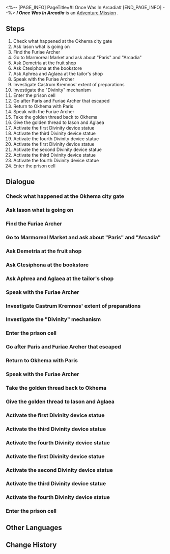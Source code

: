 <%-- [PAGE_INFO]
PageTitle=#I Once Was In Arcadia#
[END_PAGE_INFO] --%>
{{Stub|Dialogue.}}
{{Mission Infobox
|id            = 2040201
|title         = 
|image         = <!--Mission I Once Was In Arcadia.png-->
|type          = Adventure
|event_name    = 
|chapter       = 
|requirements  = [[Trailblaze Mission]] ''[[Hero, Bear Thy Coreflame]]'' completed
|summary       = The creation of fury with her arrows ensnared by golden threads. Only Thanatos knows whether she ultimately broke free from those bindings. She was deceived by a romantic lie, and the one who deceived her was also the deceived.
|characters    = Trailblazer
|startLocation = [[<!--starting world-->]] - [[<!--starting area-->]]
|world         = <!--starting world-->
|area          = <!--starting area-->
|prev          = 
|next          = 
|rewards       = Trailblaze EXP*450; Stellar Jade*50; Traveler's Guide*6; Refined Aether*6; Lost Crystal*6; Celestial Ambrosia*200; Credit*90,000
}}
'''''I Once Was In Arcadia''''' is an [[Adventure Mission]]<!--in [world]-->.

==Steps==
# Check what happened at the Okhema city gate
# Ask Iason what is going on
# Find the Furiae Archer
# Go to Marmoreal Market and ask about "Paris" and "Arcadia"
# Ask Demetria at the fruit shop
# Ask Ctesiphona at the bookstore
# Ask Aphrea and Aglaea at the tailor's shop
# Speak with the Furiae Archer
# Investigate Castrum Kremnos' extent of preparations
# Investigate the "Divinity" mechanism
# Enter the prison cell
# Go after Paris and Furiae Archer that escaped
# Return to Okhema with Paris
# Speak with the Furiae Archer
# Take the golden thread back to Okhema
# Give the golden thread to Iason and Aglaea
# Activate the first Divinity device statue
# Activate the third Divinity device statue
# Activate the fourth Divinity device statue
# Activate the first Divinity device statue
# Activate the second Divinity device statue
# Activate the third Divinity device statue
# Activate the fourth Divinity device statue
# Enter the prison cell

<!--
==Gameplay Notes==

--><!--
==Trial Character==

-->
==Dialogue==
{{Stub Dialogue}}
===Check what happened at the Okhema city gate{{subst:void|<!--204020101-->}}===
{{Mission Description|type=adventure|location=<!--to be added-->|Though the Strife Titan has fallen, the repercussions of war have yet to fully disappear &mdash; the commotion outside the city gates makes this perfectly clear. As a hero from beyond the sky, perhaps you may wish to continue your battle to eradicate all strife...}}
{{Dialogue Start}}
:{{tx}}
{{Dialogue End}}

===Ask Iason what is going on{{subst:void|<!--204020102-->}}===
{{Mission Description|type=adventure|location=<!--to be added-->|update|Though the Strife Titan has fallen, the repercussions of war have yet to fully disappear &mdash; the commotion outside the city gates makes this perfectly clear. As a hero from beyond the sky, perhaps you may wish to continue your battle to eradicate all strife...<br />All strife will be brought to justice under the swift hand of the Galactic Baseballer! Though you have driven away the troublesome Strife Titan, something must have happened here... Go and ask the poor people you rescued for more information.}}
{{Dialogue Start}}
:{{tx}}
{{Dialogue End}}

===Find the Furiae Archer{{subst:void|<!--204020103-->}}===
{{Mission Description|type=adventure|location=<!--to be added-->|update|Survival, fortune, faith, honor, things they want to protect... Every warrior has a reason to fight to the death, and the Titankin that live for battle are no exception. Why would this enemy initiate a conflict against a city that they have no hope of defeating?<br />The Furiae Archer escaped with the caravan's goods. Go to Castrum Kremnos to find her, retrieve the stolen treasures, and maybe you will receive an answer to your questions.}}
{{Dialogue Start}}
:{{tx}}
{{Dialogue End}}

===Go to Marmoreal Market and ask about "Paris" and "Arcadia"{{subst:void|<!--204020104-->}}===
{{Mission Description|type=adventure|location=<!--to be added-->|update|Survival, fortune, faith, honor, things they want to protect... Every warrior has a reason to fight to the death, and the Titankin that live for battle are no exception. Why would this enemy initiate a conflict against a city that they have no hope of defeating?<br />You hear two unfamiliar names from the mouth of this supposedly crazed warrior. Though finding the truth behind these names has nothing to do with your objective of finding the golden thread, it is also the duty of a Nameless to explore the unknown... At least it would be more interesting than finishing her off with a single blow. You didn't just take this job to get into fights after all, right?}}
{{Dialogue Start}}
:{{tx}}
{{Dialogue End}}

===Ask Demetria at the fruit shop{{subst:void|<!--204020105-->}}===
{{Dialogue Start}}
:{{tx}}
{{Dialogue End}}

===Ask Ctesiphona at the bookstore{{subst:void|<!--204020106-->}}===
{{Dialogue Start}}
:{{tx}}
{{Dialogue End}}

===Ask Aphrea and Aglaea at the tailor's shop{{subst:void|<!--204020107-->}}===
{{Dialogue Start}}
:{{tx}}
{{Dialogue End}}

===Speak with the Furiae Archer{{subst:void|<!--204020108-->}}===
{{Dialogue Start}}
:{{tx}}
{{Dialogue End}}

===Investigate Castrum Kremnos' extent of preparations{{subst:void|<!--204020109-->}}===
{{Mission Description|type=adventure|location=<!--to be added-->|update|With Mem's help, you successfully enter the Titankin's memories. This is a past that belongs solely to her. It is also an unchangeable fate that you will only be able to witness.<br />In this past version of Castrum Kremnos, the master of this memory is nowhere to be seen... Looks like you have another explosive jailbreak battle ahead of you.}}
{{Dialogue Start}}
:{{tx}}
{{Dialogue End}}

===Investigate the "Divinity" mechanism{{subst:void|<!--204020111-->}}===
{{Mission Description|type=adventure|location=<!--to be added-->|update|With Mem's help, you successfully enter the Titankin's memories. This is a past that belongs solely to her. It is also an unchangeable fate that you will only be able to witness.<br />Why would the people of Castrum Kremnos place mechanisms that can open the prison doors placed all around the cells? Are they showing respect for those who would perform a jailbreak? Or has fighting every day taken its toll on their brain power?}}
{{Dialogue Start}}
:{{tx}}
{{Dialogue End}}

===Enter the prison cell{{subst:void|<!--204020112-->}}===
{{Dialogue Start}}
:{{tx}}
{{Dialogue End}}

===Go after Paris and Furiae Archer that escaped{{subst:void|<!--204020113-->}}===
{{Mission Description|type=adventure|location=<!--to be added-->|update|With Mem's help, you successfully enter the Titankin's memories. This is a past that belongs solely to her. It is also an unchangeable fate that you will only be able to witness.<br />You rescue the Furiae Archer and this "Paris" that she had mentioned so many times... A glib and cheesy young man. He's fortunate that Amphoreus is a closed-off world. If anyone outside of Amphoreus heard him speak like that, there's no doubt he'd be trolled brutally on the Interastral Peace Network.}}
{{Dialogue Start}}
:{{tx}}
{{Dialogue End}}

===Return to Okhema with Paris{{subst:void|<!--204020116-->}}===
{{Dialogue Start}}
:{{tx}}
{{Dialogue End}}

===Speak with the Furiae Archer{{subst:void|<!--204020118-->}}===
{{Mission Description|type=adventure|location=<!--to be added-->|update|Having witnessed the Furiae Archer's memories, how would you describe this story? A tragedy? A misunderstanding? A lie? And the emotion in her voice when she pronounces those two names... Is it love? Hatred? Or simply confusion?<br />Having explored this story to its end, you still cannot find an answer for yourself.<br />If the flowers on the body that he so loves were to wither, he would sprout wings and fly away. It does not matter what sweet words he'd said before, or how deep a promise he had made.}}
{{Dialogue Start}}
:{{tx}}
{{Dialogue End}}

===Take the golden thread back to Okhema{{subst:void|<!--204020119-->}}===
{{Dialogue Start}}
:{{tx}}
{{Dialogue End}}

===Give the golden thread to Iason and Aglaea{{subst:void|<!--204020121-->}}===
{{Mission Description|type=adventure|location=<!--to be added-->|update|Having witnessed the Furiae Archer's memories, how would you describe this story? A tragedy? A misunderstanding? A lie? And the emotion in her voice when she pronounces those two names... Is it love? Hatred? Or simply confusion?<br />Having explored this story to its end, you still cannot find an answer for yourself.<br />Love will not grace the unflowering and the withered... Be it a body or a soul, or anything else for that matter.}}
{{Dialogue Start}}
:{{tx}}
{{Dialogue End}}

===Activate the first Divinity device statue{{subst:void|<!--204020122-->}}===
{{Mission Description|type=adventure|location=<!--to be added-->|update|With Mem's help, you successfully enter the Titankin's memories. This is a past that belongs solely to her. It is also an unchangeable fate that you will only be able to witness.<br />Why would the people of Castrum Kremnos place mechanisms that can open the prison doors placed all around the cells? Are they showing respect for those who would perform a jailbreak? Or has fighting every day taken its toll on their brain power?}}
{{Dialogue Start}}
:{{tx}}
{{Dialogue End}}

===Activate the third Divinity device statue{{subst:void|<!--204020123-->}}===
{{Dialogue Start}}
:{{tx}}
{{Dialogue End}}

===Activate the fourth Divinity device statue{{subst:void|<!--204020124-->}}===
{{Dialogue Start}}
:{{tx}}
{{Dialogue End}}

===Activate the first Divinity device statue{{subst:void|<!--204020126-->}}===
{{Dialogue Start}}
:{{tx}}
{{Dialogue End}}

===Activate the second Divinity device statue{{subst:void|<!--204020127-->}}===
{{Dialogue Start}}
:{{tx}}
{{Dialogue End}}

===Activate the third Divinity device statue{{subst:void|<!--204020128-->}}===
{{Dialogue Start}}
:{{tx}}
{{Dialogue End}}

===Activate the fourth Divinity device statue{{subst:void|<!--204020129-->}}===
{{Dialogue Start}}
:{{tx}}
{{Dialogue End}}

===Enter the prison cell{{subst:void|<!--204020130-->}}===
{{Dialogue Start}}
:{{tx}}
{{Dialogue End}}

==Other Languages==
{{Other Languages
|en   = I Once Was In Arcadia
|zhs  = 我曾在阿卡迪亚
|zht  = 我曾在阿卡迪亞
|ja   = かつて、アーカディアの地に
|ko   = 과거 아르카디아에서
|es   = Una vez, en Arcadia...
|fr   = Un jour, en Arcadie...
|ru   = Однажды в Аркадии
|th   = ฉันเคยอยู่ที่ Arcadia
|vi   = Tôi Từng Ở Arcadia
|de   = Ich war einmal in Arcadia
|id   = Aku Pernah Berada di Arcadia
|pt   = Eu Já Estive em Arcadia
}}

==Change History==
{{Change History|3.0}}
